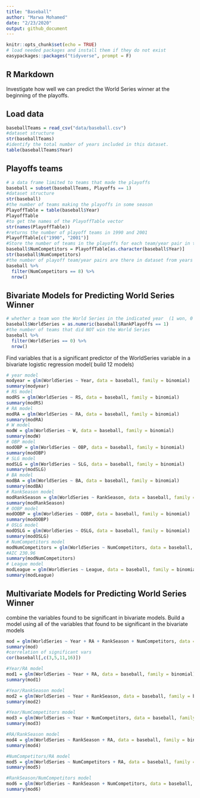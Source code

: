 ```yaml
---
title: "Baseball"
author: "Marwa Mohamed"
date: "2/23/2020"
output: github_document
---
```


```r
knitr::opts_chunk$set(echo = TRUE)
# load needed packages and install them if they do not exist
easypackages::packages("tidyverse", prompt = F)
```

## R Markdown
Investigate how well we can predict the World Series winner at the beginning of the playoffs.

## Load data
```r
baseballTeams = read_csv("data/baseball.csv")
#dataset structure
str(baseballTeams)
#identify the total number of years included in this dataset.
table(baseballTeams$Year)

```

## Playoffs teams

```r
# a data frame limited to teams that made the playoffs 
baseball = subset(baseballTeams, Playoffs == 1)
#dataset structure
str(baseball)
#the number of teams making the playoffs in some season
PlayoffTable = table(baseball$Year)
PlayoffTable
#to get the names of the PlayoffTable vector
str(names(PlayoffTable))
#returns the number of playoff teams in 1990 and 2001
PlayoffTable[c("1990", "2001")]
#Store the number of teams in the playoffs for each team/year pair in the dataset
baseball$NumCompetitors = PlayoffTable[as.character(baseball$Year)]
str(baseball$NumCompetitors)
#the number of playoff team/year pairs are there in dataset from years where 8 teams were invited to the playoffs
baseball %>% 
  filter(NumCompetitors == 8) %>% 
  nrow()
```

## Bivariate Models for Predicting World Series Winner
```r
# whether a team won the World Series in the indicated year  (1 won, 0 otherwise)
baseball$WorldSeries = as.numeric(baseball$RankPlayoffs == 1)
#the number of teams that did NOT win the World Series
baseball %>% 
  filter(WorldSeries == 0) %>% 
  nrow()

```
Find variables that is a significant predictor of the WorldSeries variable in a bivariate logistic regression model( build 12 models)
```r
# year model
modyear = glm(WorldSeries ~ Year, data = baseball, family = binomial)
summary(modyear)
# RS model
modRS = glm(WorldSeries ~ RS, data = baseball, family = binomial)
summary(modRS)
# RA model
modRA = glm(WorldSeries ~ RA, data = baseball, family = binomial)
summary(modRA)
# W model
modW = glm(WorldSeries ~ W, data = baseball, family = binomial)
summary(modW)
# OBP model
modOBP = glm(WorldSeries ~ OBP, data = baseball, family = binomial)
summary(modOBP)
# SLG model
modSLG = glm(WorldSeries ~ SLG, data = baseball, family = binomial)
summary(modSLG)
# BA model
modBA = glm(WorldSeries ~ BA, data = baseball, family = binomial)
summary(modBA)
# RankSeason model
modRankSeason = glm(WorldSeries ~ RankSeason, data = baseball, family = binomial)
summary(modRankSeason)
# OOBP model
modOOBP = glm(WorldSeries ~ OOBP, data = baseball, family = binomial)
summary(modOOBP)
# OSLG model
modOSLG = glm(WorldSeries ~ OSLG, data = baseball, family = binomial)
summary(modOSLG)
# NumCompetitors model
modNumCompetitors = glm(WorldSeries ~ NumCompetitors, data = baseball, family = binomial)
#AIC 230.96
summary(modNumCompetitors)
# League model
modLeague = glm(WorldSeries ~ League, data = baseball, family = binomial)
summary(modLeague)

```
## Multivariate Models for Predicting World Series Winner
combine the variables found to be significant in bivariate models. Build a model using all of the variables that  found to be significant in the bivariate models
```r
mod = glm(WorldSeries ~ Year + RA + RankSeason + NumCompetitors, data = baseball, family = binomial)
summary(mod)
#correlation of significant vars
cor(baseball[,c(3,5,11,16)])

```

```r
#Year/RA model
mod1 = glm(WorldSeries ~ Year + RA, data = baseball, family = binomial)
summary(mod1)

#Year/RankSeason model
mod2 = glm(WorldSeries ~ Year + RankSeason, data = baseball, family = binomial)
summary(mod2)

#Year/NumCompetitors model
mod3 = glm(WorldSeries ~ Year + NumCompetitors, data = baseball, family = binomial)
summary(mod3)

#RA/RankSeason model
mod4 = glm(WorldSeries ~ RankSeason + RA, data = baseball, family = binomial)
summary(mod4)

#NumCompetitors/RA model
mod5 = glm(WorldSeries ~ NumCompetitors + RA, data = baseball, family = binomial)
summary(mod5)

#RankSeason/NumCompetitors model
mod6 = glm(WorldSeries ~ RankSeason + NumCompetitors, data = baseball, family = binomial)
summary(mod6)
```


